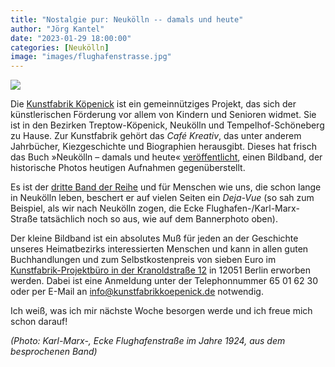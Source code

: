 ```yaml
---
title: "Nostalgie pur: Neukölln -- damals und heute"
author: "Jörg Kantel"
date: "2023-01-29 18:00:00"
categories: [Neukölln]
image: "images/flughafenstrasse.jpg"
---
```


[![](images/flughafenstrasse-b.jpg)](https://media04.berliner-woche.de/article/2023/01/20/4/425384_XL.jpg)

Die [Kunstfabrik Köpenick](http://www.kunstfabrikkoepenick.de/index.html) ist ein gemeinnütziges Projekt, das sich der künstlerischen Förderung vor allem von Kindern und Senioren widmet. Sie ist in den Bezirken Treptow-Köpenick, Neukölln und Tempelhof-Schöneberg zu Hause. Zur Kunstfabrik gehört das *Café Kreativ*, das unter anderem Jahrbücher, Kiezgeschichte und Biographien herausgibt. Dieses hat frisch das Buch »Neukölln -- damals und heute« [veröffentlicht](https://www.berliner-woche.de/bezirk-neukoelln/c-kultur/koepenicker-kunstfabrik-veroeffentlicht-bildband-mit-neukoellner-stadtansichten_a370151), einen Bildband, der historische Photos heutigen Aufnahmen gegenüberstellt.

Es ist der [dritte Band der Reihe](http://www.kunstfabrikkoepenick.de/spublikationen.html) und für Menschen wie uns, die schon lange in Neukölln leben, beschert er auf vielen Seiten ein *Deja-Vue* (so sah zum Beispiel, als wir nach Neukölln zogen, die Ecke Flughafen-/Karl-Marx-Straße tatsächlich noch so aus, wie auf dem Bannerphoto oben).

Der kleine Bildband ist ein absolutes Muß für jeden an der Geschichte unseres Heimatbezirks interessierten Menschen und kann in allen guten Buchhandlungen und zum  Selbstkostenpreis von sieben Euro im [Kunstfabrik-Projektbüro in der Kranoldstraße&nbsp;12](http://www.kunstfabrikkoepenick.de/kontakt.html) in 12051 Berlin erworben werden. Dabei ist eine Anmeldung unter der Telephonnummer 65&nbsp;01&nbsp;62&nbsp;30 oder per E-Mail an <info@kunstfabrikkoepenick.de> notwendig.

Ich weiß, was ich mir nächste Woche besorgen werde und ich freue mich schon darauf!

*(Photo: Karl-Marx-, Ecke Flughafenstraße im Jahre 1924, aus dem besprochenen Band)*